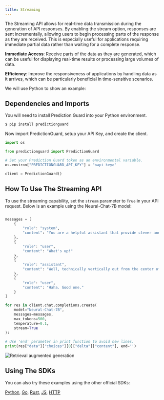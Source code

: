 ```yaml
---
title: Streaming
---
```


The Streaming API allows for real-time data transmission during the generation of
API responses. By enabling the stream option, responses are sent incrementally,
allowing users to begin processing parts of the response as they are received.
This is especially useful for applications requiring immediate partial data
rather than waiting for a complete response.

**Immediate Access**: Receive parts of the data as they are generated, which can
be useful for displaying real-time results or processing large volumes of data.

**Efficiency**: Improve the responsiveness of applications by handling data as
it arrives, which can be particularly beneficial in time-sensitive scenarios.

We will use Python to show an example:

## Dependencies and Imports

You will need to install Prediction Guard into your Python environment.

```bash copy
$ pip install predictionguard
```

Now import PredictionGuard, setup your API Key, and create the client.

```python copy
import os

from predictionguard import PredictionGuard

# Set your Prediction Guard token as an environmental variable.
os.environ["PREDICTIONGUARD_API_KEY"] = "<api key>"

client = PredictionGuard()
```

## How To Use The Streaming API

To use the streaming capability, set the `stream` parameter to `True` in your
API request. Below is an example using the Neural-Chat-7B model:

```python filename="main.py"

messages = [
    {
        "role": "system",
        "content": "You are a helpful assistant that provide clever and sometimes funny responses."
    },
    {
        "role": "user",
        "content": "What's up!"
    },
    {
        "role": "assistant",
        "content": "Well, technically vertically out from the center of the earth."
    },
    {
        "role": "user",
        "content": "Haha. Good one."
    }
]

for res in client.chat.completions.create(
    model="Neural-Chat-7B",
    messages=messages,
    max_tokens=500,
    temperature=0.1,
    stream=True
):
    
# Use 'end' parameter in print function to avoid new lines.
print(res["data"]["choices"][0]["delta"]["content"], end='')
```

![Retrieval augmented generation](streaming.gif)

## Using The SDKs

You can also try these examples using the other official SDKs:

[Python](/docs/getting-started/sd-ks#pythonclient),
[Go](/docs/getting-started/sd-ks#goclient),
[Rust](/docs/getting-started/sd-ks#rustclient),
[JS](/docs/getting-started/sd-ks#jsclient),
[HTTP](/api-reference)
